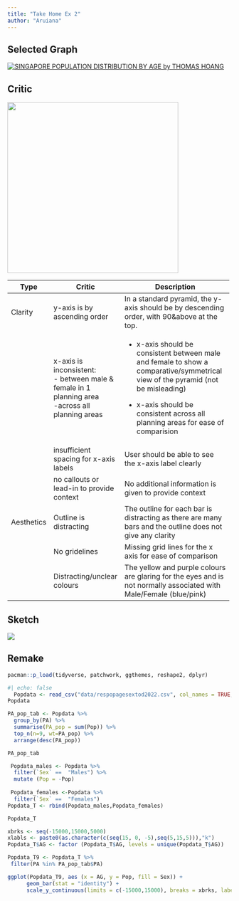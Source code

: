 ```yaml
---
title: "Take Home Ex 2"
author: "Aruiana"
---
```


## Selected Graph

[![SINGAPORE POPULATION DISTRIBUTION BY AGE by THOMAS HOANG](images/Dashboard%203.png)](https://public.tableau.com/app/profile/thomas.hoang8154/viz/takehome1_16740523080150/Dashboard3)

## Critic

![](images/image-2059255497.png){fig-align="center" width="384"}

+------------+---------------------------------------------+-----------------------------------------------------------------------------------------------------------------------------------+
| Type       | Critic                                      | Description                                                                                                                       |
+============+=============================================+===================================================================================================================================+
| Clarity    | y-axis is by ascending order                | In a standard pyramid, the y-axis should be by descending order, with 90&above at the top.                                        |
+------------+---------------------------------------------+-----------------------------------------------------------------------------------------------------------------------------------+
|            | x-axis is inconsistent:\                    | -   x-axis should be consistent between male and female to show a comparative/symmetrical view of the pyramid (not be misleading) |
|            | - between male & female in 1 planning area\ |                                                                                                                                   |
|            | -across all planning areas                  | -   x-axis should be consistent across all planning areas for ease of comparision                                                 |
+------------+---------------------------------------------+-----------------------------------------------------------------------------------------------------------------------------------+
|            | insufficient spacing for x-axis labels      | User should be able to see the x-axis label clearly                                                                               |
+------------+---------------------------------------------+-----------------------------------------------------------------------------------------------------------------------------------+
|            | no callouts or lead-in to provide context   | No additional information is given to provide context                                                                             |
+------------+---------------------------------------------+-----------------------------------------------------------------------------------------------------------------------------------+
| Aesthetics | Outline is distracting                      | The outline for each bar is distracting as there are many bars and the outline does not give any clarity                          |
+------------+---------------------------------------------+-----------------------------------------------------------------------------------------------------------------------------------+
|            | No gridelines                               | Missing grid lines for the x axis for ease of comparison                                                                          |
+------------+---------------------------------------------+-----------------------------------------------------------------------------------------------------------------------------------+
|            | Distracting/unclear colours                 | The yellow and purple colours are glaring for the eyes and is not normally associated with Male/Female (blue/pink)                |
+------------+---------------------------------------------+-----------------------------------------------------------------------------------------------------------------------------------+

## Sketch

![](images/image-1658455050.png)

## Remake

```r
pacman::p_load(tidyverse, patchwork, ggthemes, reshape2, dplyr) 

#| echo: false
  Popdata <- read_csv("data/respopagesextod2022.csv", col_names = TRUE, show_col_types = FALSE)
Popdata

```

```r
PA_pop_tab <- Popdata %>%
  group_by(PA) %>%
  summarise(PA_pop = sum(Pop)) %>%
  top_n(n=9, wt=PA_pop) %>%
  arrange(desc(PA_pop))

PA_pop_tab

```

```r
 Popdata_males <- Popdata %>%
  filter(`Sex` ==  "Males") %>%
  mutate (Pop = -Pop)
 
 Popdata_females <-Popdata %>%
  filter(`Sex` ==  "Females") 
Popdata_T <- rbind(Popdata_males,Popdata_females)

Popdata_T
```

```r
xbrks <- seq(-15000,15000,5000)
xlabls <- paste0(as.character(c(seq(15, 0, -5),seq(5,15,5))),"k")
Popdata_T$AG <- factor (Popdata_T$AG, levels = unique(Popdata_T$AG))

Popdata_T9 <- Popdata_T %>%
 filter(PA %in% PA_pop_tab$PA)

ggplot(Popdata_T9, aes (x = AG, y = Pop, fill = Sex)) +
      geom_bar(stat = "identity") + 
      scale_y_continuous(limits = c(-15000,15000), breaks = xbrks, labels = xlabls, name = "Population Size")+  xlab("Age Groups") + coord_flip() + theme_bw() + facet_wrap(vars(PA)) + scale_fill_manual("legend", values = c("Females" = "indianred1", "Males" = "royalblue3"))
```
